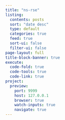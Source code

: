 ```yaml
---
title: "ns-rse"
listing:
  contents: posts
  sort: "date desc"
  type: default
  categories: true
  feed: true
  sort-ui: false
  filter-ui: false
page-layout: full
title-block-banner: true
execute:
  code-fold: true
  code-tools: true
  code-link: true
project:
  preview:
    port: 9999
    host: 127.0.0.1
    browser: true
    watch-inputs: true
    navigate: true
---
```

